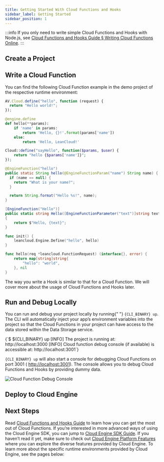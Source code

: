 ```yaml
---
title: Getting Started With Cloud Functions and Hooks
sidebar_label: Getting Started
sidebar_position: 1
---
```



<FunctionsIntroduction />

:::info
If you only need to write simple Cloud Functions and Hooks with Node.js, see [Cloud Functions and Hooks Guide § Writing Cloud Functions Online](/sdk/engine/functions/guides/#writing-cloud-functions-online).
:::

## Create a Project

<QuickStartNew appName="my-functions" />

## Write a Cloud Function

You can find the following Cloud Function example in the demo project of the respective runtime environment:

<EngineRuntimes>
<TabItem value='nodejs'>

```js title='cloud.js'
AV.Cloud.define("hello", function (request) {
  return "Hello world!";
});
```

</TabItem>
<TabItem value='python'>

```python title='cloud.py'
@engine.define
def hello(**params):
    if 'name' in params:
        return 'Hello, {}!'.format(params['name'])
    else:
        return 'Hello, LeanCloud!'
```

</TabItem>
<TabItem value='php'>

```php title='src/cloud.php'
Cloud::define("sayHello", function($params, $user) {
    return "hello {$params['name']}";
});
```

</TabItem>
<TabItem value='java'>

```java title='src/main/java/cn/leancloud/demo/todo/Cloud.java'
@EngineFunction("hello")
public static String hello(@EngineFunctionParam("name") String name) {
  if (name == null) {
    return "What is your name?";
  }

  return String.format("Hello %s!", name);
}
```

</TabItem>
<TabItem value='dotnet'>

```cs title='web/HelloSample.cs'
[EngineFunction("Hello")]
public static string Hello([EngineFunctionParameter("text")]string text)
{
    return $"Hello, {text}";
}
```

</TabItem>
<TabItem value='go'>

```go title='functions/hello.go'
func init() {
	leancloud.Engine.Define("hello", hello)
}

func hello(req *leancloud.FunctionRequest) (interface{}, error) {
	return map[string]string{
		"hello": "world",
	}, nil
}
```

</TabItem>
</EngineRuntimes>

The way you write a Hook is similar to that for a Cloud Function. We will cover more about the usage of Cloud Functions and Hooks later.

## Run and Debug Locally

<p>
  You can run and debug your project locally by running{" "}
  <code>{CLI_BINARY} up</code>. The CLI will automatically inject your app’s
  environment variables into the project so that the Cloud Functions in your
  project can have access to the data stored within the Data Storage service.
</p>

<CodeBlock className="sh">
  {`$ ${CLI_BINARY} up
[INFO] The project is running at: http://localhost:3000
[INFO] Cloud function debug console (if available) is accessible at: http://localhost:3001`}
</CodeBlock>

<p>
  <code>{CLI_BINARY} up</code> will also start a console for debugging Cloud
  Functions on port 3001 (
  <a href="http://localhost:3001">http://localhost:3001</a>). The console allows
  you to debug Cloud Functions and Hooks by providing dummy data.
</p>

![Cloud Function Debug Console](/img/cloud-engine/engine-cli-debug-console.png)

## Deploy to Cloud Engine

<QuickStartDeploy />

## Next Steps

Read [Cloud Functions and Hooks Guide](/sdk/engine/functions/guides) to learn how you can get the most out of Cloud Functions. If you’re interested in more advanced ways of using the Cloud Engine SDK, you can jump to [Cloud Engine SDK Guide](/sdk/engine/functions/sdk). If you haven’t read it yet, make sure to check out [Cloud Engine Platform Features](/sdk/engine/deploy/platform) where you can explore the diverse features provided by Cloud Engine. To learn more about the specific runtime environments provided by Cloud Engine, see the pages below:

<PlatformRuntimes />
